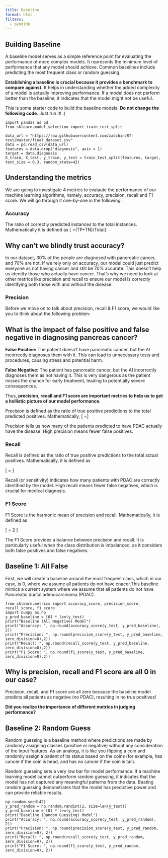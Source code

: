 ```yaml
---
title: Baseline
format: html
filters:
  - pyodide
---
```



## Building Baseline

A baseline model serves as a simple reference point for evaluating the performance of more complex models. It represents the minimum level of performance that any model should achieve. Common baselines include predicting the most frequent class or random guessing.


**Establishing a baseline is crucial because it provides a benchmark to compare against.** It helps in understanding whether the added complexity of a model is actually improving performance. If a model does not perform better than the baseline, it indicates that the model might not be useful.

This is some starter code to build the baseline models. **Do not change the following code**. Just run it! :)

```pyodide-python
import pandas as pd
from sklearn.model_selection import train_test_split

data_url = "https://raw.githubusercontent.com/zadchin/RT-test/master/final_dataset.csv"
data = pd.read_csv(data_url)
features = data.drop("diagnosis", axis = 1) 
target = data.diagnosis
X_train, X_test, y_train, y_test = train_test_split(features, target, test_size = 0.3, random_state=42)
```


## Understanding the metrics

We are going to investigate 4 metrics to evalaute the performance of our machine learning algorithms, namely, accuracy, precision, recall and F1 score. We will go through it one-by-one in the following:

### Accuracy

The ratio of correctly predicted instances to the total instances. Mathematically it is defined as \[\text{Accuracy} =(TP+TN)/Total\]


::: {.callout-note collapse="true" appearance="simple"}

## Why can't we blindly trust accuracy?

In our dataset, 30% of the people are diagnosed with pancreatic cancer, and 70% are not. If we rely only on accuracy, our model could just predict everyone as not having cancer and still be 70% accurate. This doesn't help us identify those who actually have cancer. That's why we need to look at other metrics like precision and recall to ensure our model is correctly identifying both those with and without the disease.

:::

### Precision

Before we move on to talk about precision, recall & F1 score, we would like you to think about the following problem:

::: {.callout-note collapse="true" appearance="simple"}

## What is the impact of false positive and false negative in diagnosing pancreas cancer?

**False Positive:** The patient doesn't have pancreatic cancer, but the AI incorrectly diagnoses them with it. This can lead to unnecessary tests and procedures, causing stress and potential harm.

**False Negative:** The patient has pancreatic cancer, but the AI incorrectly diagnoses them as not having it. This is very dangerous as the patient misses the chance for early treatment, leading to potentially severe consequences.

:::


Thus, **precision, recall and F1 score are important metrics to help us to get a hollistic picture of our model performance.**


Precision is defined as the ratio of true positive predictions to the total predicted positives. Mathematically,
\[\text{Precision} =\frac{TP}{TP+FP}\]

Precision tells us how many of the patients predicted to have PDAC actually have the disease. High precision means fewer false positives.
 
 
### Recall

Recall is defined as the ratio of true positive predictions to the total actual positives. Mathematically, it is defined as 

\[\text{Recall} = \frac{TP}{TP+FN}\]

Recall (or sensitivity) indicates how many patients with PDAC are correctly identified by the model. High recall means fewer false negatives, which is crucial for medical diagnosis.


### F1 Score

F1 Score is the harmonic mean of precision and recall. Mathematically, it is defined as 

\[\text{F1 Score} = 2 \times \frac{\text{Precision} \times \text{Recall}}{\text{Precision} + \text{Recall}}\]

The F1 Score provides a balance between precision and recall. It is particularly useful when the class distribution is imbalanced, as it considers both false positives and false negatives.

## Baseline 1: All False

First, we will create a baseline around the most frequent class, which in our case, is 0, where we assume all patients do not have cnacer.This baseline mimics a current system where we assume that all patients do not have Pancreatic ductal adenocarcinoma (PDAC).


```pyodide-python
from sklearn.metrics import accuracy_score, precision_score, recall_score, f1_score
import numpy as np
y_pred_baseline = [0] * len(y_test)
print("Baseline (All Negative) Model")
print("Accuracy: ", np.round(accuracy_score(y_test, y_pred_baseline), 2))
print("Precision: ", np.round(precision_score(y_test, y_pred_baseline, zero_division=0),2))
print("Recall: ", np.round(recall_score(y_test, y_pred_baseline, zero_division=0),2))
print("F1 Score: ", np.round(f1_score(y_test, y_pred_baseline, zero_division=0),2))
```


::: {.callout-note collapse="true" appearance="simple"}

## Why is precision, recall and F1 score are all 0 in our case?

Precision, recall, and F1 score are all zero because the baseline model predicts all patients as negative (no PDAC), resulting in no true positives! 

**Did you realize the importance of different metrics in judging performance?**

:::

## Baseline 2: Random Guess

Random guessing is a baseline method where predictions are made by randomly assigning classes (positive or negative) without any consideration of the input features. As an analogy, it is like you flipping a coin and randomly assign a patient of its status based on the coins (for example, has cancer if the coin is head, and has no cancer if the coin is tail).

Random guessing sets a very low bar for model performance. If a machine learning model cannot outperform random guessing, it indicates that the model has not captured any meaningful patterns from the data.  Beating random guessing demonstrates that the model has predictive power and can provide reliable results. 


```pyodide-python
np.random.seed(42)
y_pred_random = np.random.randint(2, size=len(y_test))
y_pred_baseline = [0] * len(y_test)
print("Baseline (Random Guessing) Model")
print("Accuracy: ", np.round(accuracy_score(y_test, y_pred_random), 2))
print("Precision: ", np.round(precision_score(y_test, y_pred_random, zero_division=0), 2))
print("Recall: ", np.round(recall_score(y_test, y_pred_random, zero_division=0), 2))
print("F1 Score: ", np.round(f1_score(y_test, y_pred_random, zero_division=0), 2))
```


$\,$
